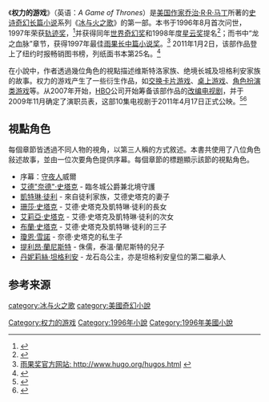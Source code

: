 {{noteTA
|T=zh-tw:權力遊戲;zh-cn:权力的游戏 (小说);
|1=zh-tw:權力遊戲;zh-cn:权力的游戏;
|2=zh-tw:喬治·R·R·馬丁;zh-hk:佐治·R·R·馬田;zh-cn:乔治·R·R·马丁;
|3=zh-hant:烽火危城;zh-hans:列王的纷争;
}}
{{Otheruses|权力的游戏|other=同名或類似名的其它條目描述}}
{{Infobox Book 
|name                 = 权力的游戏 
|image                = AGameOfThrones.jpg
|image_caption        = 美國精裝版（第一版）
|author               = [[乔治·R·R·马丁|乔治·R·R·马丁]]
|title_orig           = ''A Game of Thrones''
|translator           = <!-- 譯者 -->
|illustrator          = <!-- 插图 -->
|cover_artist         = {{link-en|Stephen Youll|Stephen Youll|Steve Youll}}
|country              = {{美国}}
|language             = 英語
|series               = [[冰與火之歌|冰與火之歌]]
|genre                = [[政策|政治策略]]、[[古典奇幻|古典奇幻]]
|publisher            = 哈珀·柯林斯出版社
|release_date         = 1996年8月1日
|chinese_release_date = <!-- 中译本出版日期 -->
|media_type           = 纸本
|pages                = 694頁
|format               = <!-- 开本 -->
|isbn                 =ISBN 0-553-10354-7 （美國精裝版）<br />ISBN 0-00-224584-1（英國精裝版）
|oclc                 = 654895986
|dewey                = 813/.54
|congress             = [http://lccn.loc.gov/95043936 PS3563.A7239 G36 1996]
|preceded_by          = <!-- 前作 -->
|followed_by          = [[列王的纷争|列王的纷争]]
}}
《'''权力的游戏'''》（英语：''A Game of Thrones''）是[[美国作家|美国作家]][[乔治·R·R·马丁|乔治·R·R·马丁]]所著的[[严肃奇幻|史诗奇幻]][[长篇小说|长篇小说]]系列《[[冰与火之歌|冰与火之歌]]》的第一部。本书于1996年8月首次问世，1997年荣获[[轨迹奖|轨迹奖]]，<ref name="WWE-1997">{{cite web
| url = http://www.worldswithoutend.com/books_year_index.asp?year=1997
| title = 1997 Award Winners & Nominees
| work = 
| accessdate = 
| archive-date = 2016-04-20
| archive-url = https://web.archive.org/web/20160420172924/https://www.worldswithoutend.com/books_year_index.asp?year=1997
| dead-url = no
}}</ref>并获得同年[[世界奇幻奖|世界奇幻奖]]和1998年度[[星云奖|星云奖]]提名<ref name="WWE-1998">{{cite web
| url = http://www.worldswithoutend.com/books_year_index.asp?year=1998
| title = 1998 Award Winners & Nominees
| work = 
| accessdate = 
| archive-date = 2016-04-11
| archive-url = https://web.archive.org/web/20160411232423/https://www.worldswithoutend.com/books_year_index.asp?year=1998
| dead-url = no
}}</ref>；而书中“龙之血脉”章节，获得1997年最佳[[雨果奖|雨果长中篇小说奖]]。<ref>[http://www.hugo.org/hugos.html 雨果奖官方网站: http://www.hugo.org/hugos.html] {{webarchive|url=https://web.archive.org/web/20070612110854/http://www.hugo.org/hugos.html |date=2007-06-12 }}</ref>
2011年1月2日，该部作品登上了纽约时报畅销图书榜，列纸面书本第25名。<ref>{{Cite web |url=http://www.nytimes.com/best-sellers-books/2011-01-02/mass-market-paperback/list.html |title=New York Times bestseller list, 2 January 2011 |access-date=2011-05-01 |archive-date=2016-03-03 |archive-url=https://web.archive.org/web/20160303210916/http://www.nytimes.com/best-sellers-books/2011-01-02/mass-market-paperback/list.html |dead-url=no }}</ref>

在小說中，作者透過幾位角色的視點描述维斯特洛家族、绝境长城及坦格利安家族的故事。权力的游戏产生了一些衍生作品，如[[交换卡片游戏|交换卡片游戏]]、[[桌上游戏|桌上游戏]]、[[角色扮演类游戏|角色扮演类游戏]]等。从2007年开始，[[HBO|HBO]]公司开始筹备该部作品的[[冰與火之歌：權力遊戲|改编电视剧]]，并于2009年11月确定了演职员表，这部10集电视剧于2011年4月17日正式公映。<ref>{{Cite web |url=http://watching-tv.ew.com/2011/01/01/2011-tv-fringe-oscars-kennedy-franco-game-of-thrones/ |title=Entertainment Weekly |access-date=2011-05-01 |archive-date=2015-01-11 |archive-url=https://web.archive.org/web/20150111060147/http://watching-tv.ew.com/2011/01/01/2011-tv-fringe-oscars-kennedy-franco-game-of-thrones/ |dead-url=no }}</ref><ref>{{Cite web |url=http://tunedin.blogs.time.com/2010/12/30/vacation-robo-post-tv-to-look-forward-to-in-2011/ |title=Time Magazine |access-date=2011-05-01 |archive-date=2011-08-16 |archive-url=https://web.archive.org/web/20110816184556/http://tunedin.blogs.time.com/2010/12/30/vacation-robo-post-tv-to-look-forward-to-in-2011/ |dead-url=no }}</ref>

==視點角色==

每個章節皆透過不同人物的視角，以第三人稱的方式敘述。本書共使用了八位角色敍述故事，並由一位次要角色提供序幕。每個章節的標題顯示該節的視點角色。

* 序幕：[[守夜人軍團|守夜人]]威爾
* [[艾德"奈德"‧史塔克|艾德"奈德"‧史塔克]] - 臨冬城公爵兼北境守護
* [[凱特琳‧徒利|凱特琳‧徒利]] - 來自徒利家族，艾德史塔克的妻子
* [[珊莎‧史塔克|珊莎‧史塔克]] - 艾德‧史塔克及凱特琳‧徒利的長女
* [[艾莉亞‧史塔克|艾莉亞‧史塔克]] - 艾德‧史塔克及凱特琳‧徒利的次女
* [[布蘭‧史塔克|布蘭‧史塔克]] - 艾德‧史塔克及凱特琳‧徒利的三子
* [[瓊恩·雪諾|瓊恩·雪諾]] - 奈德‧史塔克的私生子
* [[提利昂·蘭尼斯特|提利昂·蘭尼斯特]] - 侏儒，泰溫·蘭尼斯特的兒子
* [[丹妮莉絲‧坦格利安|丹妮莉絲‧坦格利安]] - 龙石岛公主，亦是坦格利安皇位的第二繼承人

== 参考来源 ==
{{reflist}}

{{冰与火之歌}}

{{Authority control}}
{{DEFAULTSORT:A Game of Thrones}}
[[category:冰与火之歌|category:冰与火之歌]]
[[category:美國奇幻小說|category:美國奇幻小說]]
[[Category:权力的游戏|Category:权力的游戏]]
[[Category:1996年小說|Category:1996年小說]]
[[Category:1996年美國小說|Category:1996年美國小說]]